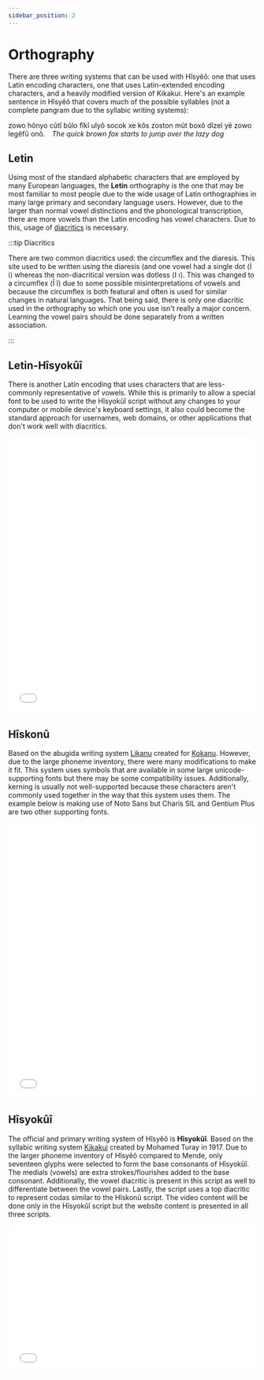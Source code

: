 ```yaml
---
sidebar_position: 2
---
```



# Orthography

There are three writing systems that can be used with Hîsyêô: one that uses
Latin encoding characters, one that uses Latin-extended encoding characters, and
a heavily modified version of Kikakui. Here's an example sentence in Hîsyêô that
covers much of the possible syllables (not a complete pangram due to the
syllabic writing systems):

<HisyeoTabs>
    <p>zowo hônyo cûtî bûlo fîkî ulyô socok xe kôs zoston mût boxô dîzel yê zowo legêfû onô.&emsp;<em>The quick brown fox starts to jump over the lazy dog</em></p>
</HisyeoTabs>

## Letin

Using most of the standard alphabetic characters that are employed by many
European languages, the **Letin** orthography is the one that may be most
familiar to most people due to the wide usage of Latin orthographies in many
large primary and secondary language users.  However, due to the larger than
normal vowel distinctions and the phonological transcription, there are more
vowels than the Latin encoding has vowel characters. Due to this, usage of
[diacritics](https://en.wikipedia.org/wiki/Diacritic) is necessary.

:::tip Diacritics

There are two common diacritics used: the circumflex and the diaresis. This site
used to be written using the diaresis (and one vowel had a single dot ⟨İ i⟩
whereas the non-diacritical version was dotless ⟨I ı⟩. This was changed to a
circumflex ⟨Î î⟩ due to some possible misinterpretations of vowels and because the
circumflex is both featural and often is used for similar changes in natural
languages. That being said, there is only one diacritic used in the orthography
so which one you use isn't really a major concern. Learning the vowel pairs
should be done separately from a written association. 

:::

## Letin-Hîsyokûî

There is another Latin encoding that uses characters that are less-commonly
representative of vowels. While this is primarily to allow a special font to be
used to write the Hîsyokûî script without any changes to your computer or mobile
device's keyboard settings, it also could become the standard approach for
usernames, web domains, or other applications that don't work well with
diacritics. 

<iframe width="100%" height="560" src="//jsfiddle.net/MadcapJake/b10vd3qc/4/embedded/result/" frameborder="0" loading="lazy" allowtransparency="true" allowfullscreen="true"></iframe>

## Hîskonû

Based on the abugida writing system
[Likanu](https://en.kokanu.com/reference/pronunciation.html) created for
[Kokanu](https://en.kokanu.com). However, due to the large phoneme inventory,
there were many modifications to make it fit. This system uses symbols that are
available in some large unicode-supporting fonts but there may be some
compatibility issues. Additionally, kerning is usually not well-supported
because these characters aren't commonly used together in the way that this
system uses them. The example below is making use of Noto Sans but Charis SIL
and Gentium Plus are two other supporting fonts.

<iframe width="100%" height="560" src="//jsfiddle.net/MadcapJake/64L3nrgk/embedded/result/" frameborder="0" loading="lazy" allowtransparency="true" allowfullscreen="true"></iframe>

## Hîsyokûî

The official and primary writing system of Hîsyêô is **Hîsyokûî**. Based on the
syllabic writing system
[Kikakui](https://en.wikipedia.org/wiki/Mende_Kikakui_script) created by Mohamed
Turay in 1917. Due to the larger phoneme inventory of Hîsyêô compared to Mende,
only seventeen glyphs were selected to form the base consonants of Hîsyokûî. The
medials (vowels) are extra strokes/flourishes added to the base consonant.
Additionally, the vowel diacritic is present in this script as well to
differentiate between the vowel pairs. Lastly, the script uses a top diacritic
to represent codas similar to the Hîskonû script. The video content will be done
only in the Hîsyokûî script but the website content is presented in all three
scripts.

<iframe width="100%" height="300" src="//jsfiddle.net/MadcapJake/atw6gzqo/embedded/result/" frameborder="0" loading="lazy" allowtransparency="true" allowfullscreen="true"></iframe>

<HisyeoTooltip/>
